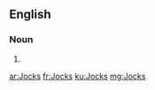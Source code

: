 ==English==

===Noun===
{{head|en|plural}}

# {{plural of|Jock|lang=en}}

[[ar:Jocks]]
[[fr:Jocks]]
[[ku:Jocks]]
[[mg:Jocks]]